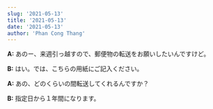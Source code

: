 ```yaml
---
slug: '2021-05-13'
title: '2021-05-13'
date: '2021-05-13'
author: 'Phan Cong Thang'
---
```


**A:** あのー、来週引っ越すので、郵便物の転送をお願いしたいんですけど。

**B:** はい。では、こちらの用紙にご記入ください。

**A:** あの、どのくらいの間転送してくれるんですか？

**B:** 指定日から１年間になります。

